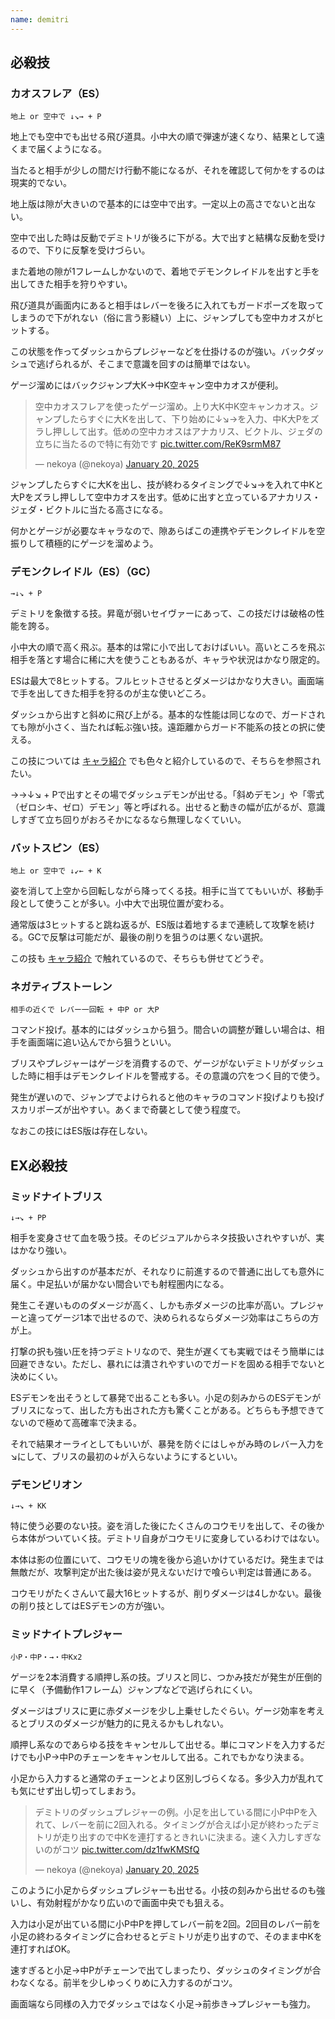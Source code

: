 ```yaml
---
name: demitri
---
```


## 必殺技

### カオスフレア（ES）

```
地上 or 空中で ↓↘→ + P
```

地上でも空中でも出せる飛び道具。小中大の順で弾速が速くなり、結果として遠くまで届くようになる。

当たると相手が少しの間だけ行動不能になるが、それを確認して何かをするのは現実的でない。

地上版は隙が大きいので基本的には空中で出す。一定以上の高さでないと出ない。

空中で出した時は反動でデミトリが後ろに下がる。大で出すと結構な反動を受けるので、下りに反撃を受けづらい。

また着地の隙が1フレームしかないので、着地でデモンクレイドルを出すと手を出してきた相手を狩りやすい。

飛び道具が画面内にあると相手はレバーを後ろに入れてもガードポーズを取ってしまうので下がれない（俗に言う影縫い）上に、ジャンプしても空中カオスがヒットする。

この状態を作ってダッシュからプレジャーなどを仕掛けるのが強い。バックダッシュで逃げられるが、そこまで意識を回すのは簡単ではない。

ゲージ溜めにはバックジャンプ大K→中K空キャン空中カオスが便利。

<blockquote class="twitter-tweet" data-media-max-width="560"><p lang="ja" dir="ltr">空中カオスフレアを使ったゲージ溜め。上り大K中K空キャンカオス。ジャンプしたらすぐに大Kを出して、下り始めに↓↘︎→を入力、中K大Pをズラし押しして出す。低めの空中カオスはアナカリス、ビクトル、ジェダの立ちに当たるので特に有効です <a href="https://t.co/ReK9srmM87">pic.twitter.com/ReK9srmM87</a></p>&mdash; nekoya (@nekoya) <a href="https://twitter.com/nekoya/status/1881355680038457589?ref_src=twsrc%5Etfw">January 20, 2025</a></blockquote> <script async src="https://platform.twitter.com/widgets.js" charset="utf-8"></script>

ジャンプしたらすぐに大Kを出し、技が終わるタイミングで↓↘→を入れて中Kと大Pをズラし押しして空中カオスを出す。低めに出すと立っているアナカリス・ジェダ・ビクトルに当たる高さになる。

何かとゲージが必要なキャラなので、隙あらばこの連携やデモンクレイドルを空振りして積極的にゲージを溜めよう。

### デモンクレイドル（ES）（GC）

```
→↓↘ + P
```

デミトリを象徴する技。昇竜が弱いセイヴァーにあって、この技だけは破格の性能を誇る。

小中大の順で高く飛ぶ。基本的は常に小で出しておけばいい。高いところを飛ぶ相手を落とす場合に稀に大を使うこともあるが、キャラや状況はかなり限定的。

ESは最大で8ヒットする。フルヒットさせるとダメージはかなり大きい。画面端で手を出してきた相手を狩るのが主な使いどころ。

ダッシュから出すと斜めに飛び上がる。基本的な性能は同じなので、ガードされても隙が小さく、当たれば転ぶ強い技。遠距離からガード不能系の技との択に使える。

この技については [キャラ紹介](../characters/demitri) でも色々と紹介しているので、そちらを参照されたい。

→→↓↘ + Pで出すとその場でダッシュデモンが出せる。「斜めデモン」や「零式（ゼロシキ、ゼロ）デモン」等と呼ばれる。出せると動きの幅が広がるが、意識しすぎて立ち回りがおろそかになるなら無理しなくていい。

### バットスピン（ES）

```
地上 or 空中で ↓↙← + K
```

姿を消して上空から回転しながら降ってくる技。相手に当ててもいいが、移動手段として使うことが多い。小中大で出現位置が変わる。

通常版は3ヒットすると跳ね返るが、ES版は着地するまで連続して攻撃を続ける。GCで反撃は可能だが、最後の削りを狙うのは悪くない選択。

この技も [キャラ紹介](../characters/demitri) で触れているので、そちらも併せてどうぞ。

### ネガティブストーレン

```
相手の近くで レバー一回転 + 中P or 大P
```

コマンド投げ。基本的にはダッシュから狙う。間合いの調整が難しい場合は、相手を画面端に追い込んでから狙うといい。

ブリスやプレジャーはゲージを消費するので、ゲージがないデミトリがダッシュした時に相手はデモンクレイドルを警戒する。その意識の穴をつく目的で使う。

発生が遅いので、ジャンプでよけられると他のキャラのコマンド投げよりも投げスカリポーズが出やすい。あくまで奇襲として使う程度で。

なおこの技にはES版は存在しない。

## EX必殺技

### ミッドナイトブリス

```
↓→↘ + PP
```

相手を変身させて血を吸う技。そのビジュアルからネタ技扱いされやすいが、実はかなり強い。

ダッシュから出すのが基本だが、それなりに前進するので普通に出しても意外に届く。中足払いが届かない間合いでも射程圏内になる。

発生こそ遅いもののダメージが高く、しかも赤ダメージの比率が高い。プレジャーと違ってゲージ1本で出せるので、決められるならダメージ効率はこちらの方が上。

打撃の択も強い圧を持つデミトリなので、発生が遅くても実戦ではそう簡単には回避できない。ただし、暴れには潰されやすいのでガードを固める相手でないと決めにくい。

ESデモンを出そうとして暴発で出ることも多い。小足の刻みからのESデモンがブリスになって、出した方も出された方も驚くことがある。どちらも予想できてないので極めて高確率で決まる。

それで結果オーライとしてもいいが、暴発を防ぐにはしゃがみ時のレバー入力を↘にして、ブリスの最初の↓が入らないようにするといい。

### デモンビリオン

```
↓→↘ + KK
```

特に使う必要のない技。姿を消した後にたくさんのコウモリを出して、その後から本体がついていく技。デミトリ自身がコウモリに変身しているわけではない。

本体は影の位置にいて、コウモリの塊を後から追いかけているだけ。発生までは無敵だが、攻撃判定が出た後は姿が見えないだけで喰らい判定は普通にある。

コウモリがたくさんいて最大16ヒットするが、削りダメージは4しかない。最後の削り技としてはESデモンの方が強い。

### ミッドナイトプレジャー

```
小P・中P・→・中Kx2
```

ゲージを2本消費する順押し系の技。ブリスと同じ、つかみ技だが発生が圧倒的に早く（予備動作1フレーム）ジャンプなどで逃げられにくい。

ダメージはブリスに更に赤ダメージを少し上乗せしたぐらい。ゲージ効率を考えるとブリスのダメージが魅力的に見えるかもしれない。

順押し系なのであらゆる技をキャンセルして出せる。単にコマンドを入力するだけでも小P→中Pのチェーンをキャンセルして出る。これでもかなり決まる。

小足から入力すると通常のチェーンとより区別しづらくなる。多少入力が乱れても気にせず出し切ってしまおう。

<blockquote class="twitter-tweet" data-media-max-width="560"><p lang="ja" dir="ltr">デミトリのダッシュプレジャーの例。小足を出している間に小P中Pを入れて、レバーを前に2回入れる。タイミングが合えば小足が終わったデミトリが走り出すので中Kを連打するときれいに決まる。速く入力しすぎないのがコツ <a href="https://t.co/dz1fwKMSfQ">pic.twitter.com/dz1fwKMSfQ</a></p>&mdash; nekoya (@nekoya) <a href="https://twitter.com/nekoya/status/1881348761554956555?ref_src=twsrc%5Etfw">January 20, 2025</a></blockquote> <script async src="https://platform.twitter.com/widgets.js" charset="utf-8"></script>

このように小足からダッシュプレジャーも出せる。小技の刻みから出せるのも強いし、有効射程がかなり広いので画面中央でも狙える。

入力は小足が出ている間に小P中Pを押してレバー前を2回。2回目のレバー前を小足の終わるタイミングに合わせるとデミトリが走り出すので、そのまま中Kを連打すればOK。

速すぎると小足→中Pがチェーンで出てしまったり、ダッシュのタイミングが合わなくなる。前半を少しゆっくりめに入力するのがコツ。

画面端なら同様の入力でダッシュではなく小足→前歩き→プレジャーも強力。
